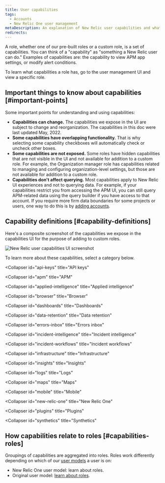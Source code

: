 ```yaml
---
title: User capabilities 
tags:
  - Accounts
  - New Relic One user management
metaDescription: An explanation of New Relic user capabilities and what they govern. 
redirects:
---
```




A role, whether one of our pre-built roles or a custom role, is a set of capabilities. You can think of a "capability" as "something a New Relic user can do." Examples of capabilities are: the capability to view APM app settings, or modify alert conditions. 

To learn what capabilities a role has, go to the user management UI and view a specific role.

## Important things to know about capabilities [#important-points]

Some important points for understanding and using capabilities: 
* **Capabilities can change.** The capabilities we expose in the UI are subject to change and reorganization. The capabilities in this doc were last updated May, 2022.     
* **Some capabilities have overlapping functionality.** That is why selecting some capability checkboxes will automatically check or uncheck other boxes.
* **Some capabilities are not exposed.** Some roles have hidden capabilities that are not visible in the UI and not available for addition to a custom role. For example, the Organization manager role has capabilities related to managing and configuring organization-level settings, but those are not available for addition to a custom role. 
* **Capabilities don't affect querying.** Most capabilities apply to New Relic UI experiences and not to querying data. For example, if your capabilities restrict you from accessing the APM UI, you can still query APM-related data using the query builder if you have access to that account. If you require more firm data boundaries for some projects or users, one way to do this is by [adding accounts](/docs/accounts/accounts-billing/account-structure/add-accounts).

## Capability definitions [#capability-definitions]

Here's a composite screenshot of the capabilities we expose in the capabilities UI for the purpose of adding to custom roles. 

<img
  title="New Relic user capabilities screenshot"
  alt="New Relic user capabilities UI screenshot"
  src={newRelicUserCapabilitiesUi}
/>

To learn more about these capabilities, select a category below. 


<CollapserGroup>
  <Collapser
    id="alerts"
    title="Alerts"
  >

</Collapser>

  <Collapser
    id="api-keys"
    title="API keys"
  >

</Collapser>

  <Collapser
    id="apm"
    title="APM"
  >

</Collapser>

  <Collapser
    id="applied-intelligence"
    title="Applied intelligence"
  >

</Collapser>

  <Collapser
    id="browser"
    title="Browser"
  >

</Collapser>

  <Collapser
    id="dashboards"
    title="Dashboards"
  >

</Collapser>

  <Collapser
    id="data-retention"
    title="Data retention"
  >

</Collapser>

  <Collapser
    id="errors-inbox"
    title="Errors inbox"
  >

</Collapser>

  <Collapser
    id="incident-intelligence"
    title="Incident intelligence"
  >

</Collapser>

  <Collapser
    id="incident-workflows"
    title="Incident workflows"
  >

</Collapser>

  <Collapser
    id="infrastructure"
    title="Infrastructure"
  >

</Collapser>

  <Collapser
    id="insights"
    title="Insights"
  >

</Collapser>

  <Collapser
    id="logs"
    title="Logs"
  >

</Collapser>

  <Collapser
    id="maps"
    title="Maps"
  >

</Collapser>

  <Collapser
    id="mobile"
    title="Mobile"
  >

</Collapser>

  <Collapser
    id="new-relic-one"
    title="New Relic One"
  >

</Collapser>

  <Collapser
    id="plugins"
    title="Plugins"
  >

</Collapser>

  <Collapser
    id="synthetics"
    title="Synthetics"
  >

</Collapser>
</CollapserGroup>

## How capabilities relate to roles [#capabilities-roles]

Groupings of capabilities are aggregated into roles. Roles work differently depending on which of our [user models](/docs/accounts/original-accounts-billing/original-users-roles/overview-user-models) a user is on: 

* New Relic One user model: learn about roles. 
* Original user model: [learn about roles](/docs/accounts/original-accounts-billing/original-users-roles/users-roles-original-user-model). 
